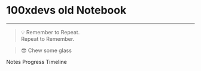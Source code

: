 
# 100xdevs old Notebook


---


> 💡 Remember to Repeat.  
> Repeat to Remember.


> 😎 Chew some glass


Notes Progress Timeline

